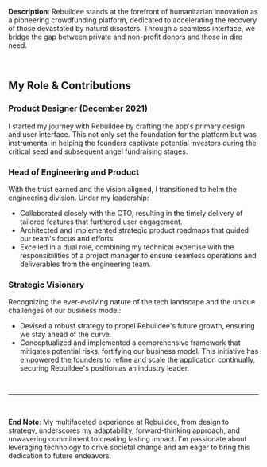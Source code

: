 **Description**: Rebuildee stands at the forefront of humanitarian innovation as a pioneering crowdfunding platform, dedicated to accelerating the recovery of those devastated by natural disasters. Through a seamless interface, we bridge the gap between private and non-profit donors and those in dire need.

<br />

## My Role & Contributions

### Product Designer (December 2021)

I started my journey with Rebuildee by crafting the app's primary design and user interface. This not only set the foundation for the platform but was instrumental in helping the founders captivate potential investors during the critical seed and subsequent angel fundraising stages.

### Head of Engineering and Product

With the trust earned and the vision aligned, I transitioned to helm the engineering division. Under my leadership:

- Collaborated closely with the CTO, resulting in the timely delivery of tailored features that furthered user engagement.
- Architected and implemented strategic product roadmaps that guided our team's focus and efforts.
- Excelled in a dual role, combining my technical expertise with the responsibilities of a project manager to ensure seamless operations and deliverables from the engineering team.

### Strategic Visionary

Recognizing the ever-evolving nature of the tech landscape and the unique challenges of our business model:

- Devised a robust strategy to propel Rebuildee's future growth, ensuring we stay ahead of the curve.
- Conceptualized and implemented a comprehensive framework that mitigates potential risks, fortifying our business model. This initiative has empowered the founders to refine and scale the application continually, securing Rebuildee's position as an industry leader.

<br />

---

<br />

**End Note**: My multifaceted experience at Rebuildee, from design to strategy, underscores my adaptability, forward-thinking approach, and unwavering commitment to creating lasting impact. I'm passionate about leveraging technology to drive societal change and am eager to bring this dedication to future endeavors.
